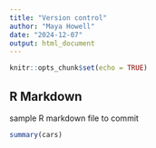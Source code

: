 ```yaml
---
title: "Version control"
author: "Maya Howell"
date: "2024-12-07"
output: html_document
---
```


```r
knitr::opts_chunk$set(echo = TRUE)
```

## R Markdown

sample R markdown file to commit

```r
summary(cars)

```